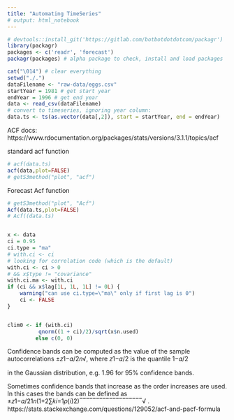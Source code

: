 ```yaml
---
title: "Automating TimeSeries"
# output: html_notebook
---
```


```r
# devtools::install_git('https://gitlab.com/botbotdotdotcom/packagr')
library(packagr)
packages <- c('readr', 'forecast')
packagr(packages) # alpha package to check, install and load packages
```

```r
cat("\014") # clear everything
setwd("./.")
dataFilename <- "raw-data/eggs.csv"
startYear = 1981 # get start year
endYear = 1996 # get end year
data <- read_csv(dataFilename)
# convert to timeseries, ignoring year column:
data.ts <- ts(as.vector(data[,2]), start = startYear, end = endYear) 
```

ACF docs:
https://www.rdocumentation.org/packages/stats/versions/3.1.1/topics/acf

standard acf function
```r
# acf(data.ts)
acf(data,plot=FALSE)
# getS3method("plot", "acf")

```

Forecast Acf function
```r
# getS3method("plot", "Acf")
Acf(data.ts,plot=FALSE)
# Acf((data.ts)



```

```r
x <- data
ci = 0.95
ci.type = "ma"
# with.ci <- ci
# looking for correlation code (which is the default)
with.ci <- ci > 0 
# && x$type != "covariance"
with.ci.ma <- with.ci
if (ci && x$lag[1L, 1L, 1L] != 0L) {
    warning("can use ci.type=\"ma\" only if first lag is 0")
    ci <- FALSE
}


clim0 <- if (with.ci) 
          qnorm((1 + ci)/2)/sqrt(x$n.used)
         else c(0, 0)

```

Confidence bands can be computed as the value of the sample autocorrelations ±𝑧1−𝛼/2𝑛√, where 𝑧1−𝛼/2 is the quantile 1−𝛼/2

in the Gaussian distribution, e.g. 1.96 for 95% confidence bands.

Sometimes confidence bands that increase as the order increases are used. In this cases the bands can be defined as ±𝑧1−𝛼/21𝑛(1+2∑𝑘𝑖=1𝜌(𝑖)2)‾‾‾‾‾‾‾‾‾‾‾‾‾‾‾‾‾‾‾√
.
https://stats.stackexchange.com/questions/129052/acf-and-pacf-formula


